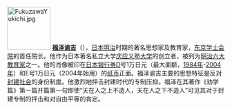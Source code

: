 [[File:FukuzawaYukichi.jpg|100px]]
'''[[福泽谕吉|福泽谕吉]]'''（{{bd|1835年|1月10日|1901年|2月3日}}），[[日本|日本]][[明治|明治]]时期的著名思想家及教育家，[[东京学士会院|东京学士会院]]的首任院长。他作为日本著名私立大学[[庆应义塾大学|庆应义塾大学]]的创立者，被列为[[明治六大教育家|明治六大教育家]]之一。他的肖像被印在[[日本银行券|日本银行券]]D号1万日元（最大面额，[[1984年|1984年]]-[[2004年|2004年]]）和E号1万日元（2004年始用）的[[纸币|纸币]]正面。福泽谕吉主要的思想特征是反对[[封建社会|封建社会]]的身份制度。他激烈地抨击封建时代的专制压抑。福泽在其著作《劝学篇》第一篇开篇第一句即使“天在人之上不造人，天在人之下不造人”可见其对于封建专制的抨击和对自由平等的肯定。